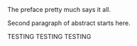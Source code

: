 The preface pretty much says it all.  \par

Second paragraph of abstract starts here.

TESTING TESTING TESTING
